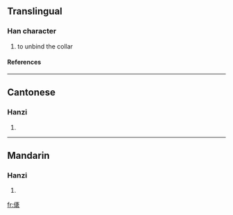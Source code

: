 ==Translingual==
===Han character===
{{Han char|rad=人|as=12|sn=14|four=|canj=人卜弓女 (OYNV)}}
# to unbind the collar
====References====
{{Han ref|kx=0117.060|hdz=10221.030|uh=3485|ud=13445}}

----
==Cantonese==
===Hanzi===
{{yue-hanzi|jyut=|y=kaai2}}
# {{defn|Cantonese}}

----
==Mandarin==
===Hanzi===
{{cmn-hanzi|pin=[[qǐ]] (qi3)|wg=ch'i<sup>3</sup>}}
# {{defn|Mandarin}}

[[fr:㒅]]